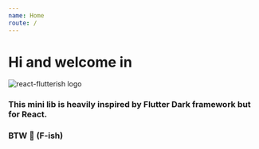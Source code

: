 ```yaml
---
name: Home
route: /
---
```


# Hi and welcome in

![react-flutterish logo](https://raw.githubusercontent.com/Chojecki/react-flutterish/master/react-f.png)

### This mini lib is heavily inspired by Flutter Dark framework but for React.

### BTW 🐠 (F-ish)
